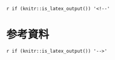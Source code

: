 `r if (knitr::is_latex_output()) '<!--'` 

# 参考資料 {#reference .unnumbered}

`r if (knitr::is_latex_output()) '-->'`